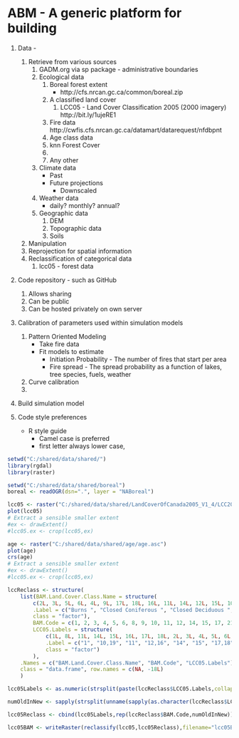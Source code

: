 ABM - A generic platform for building 
========================================================

1. Data - 
    1. Retrieve from various sources
        1. GADM.org via sp package - administrative boundaries
        1. Ecological data 
            1. Boreal forest extent
               - http://cfs.nrcan.gc.ca/common/boreal.zip
            1. A classified land cover 
                1. LCC05 - Land Cover Classification 2005 (2000 imagery)
                    http://bit.ly/1ujeRE1
            1. Fire data
               http://cwfis.cfs.nrcan.gc.ca/datamart/datarequest/nfdbpnt
            1. Age class data
            1. knn Forest Cover
            1. 
            1. Any other
        1. Climate data
            - Past
            - Future projections
                - Downscaled
        1. Weather data
            - daily? monthly? annual?
        1. Geographic data
            1. DEM
            1. Topographic data
            1. Soils
    1. Manipulation
    1. Reprojection for spatial information
    1. Reclassification of categorical data 
        1. lcc05 - forest data

1. Code repository - such as GitHub
    1. Allows sharing
    1. Can be public
    1. Can be hosted privately on own server

1. Calibration of parameters used within simulation models
    1. Pattern Oriented Modeling
        - Take fire data
        - Fit models to estimate
            - Initiation Probability - The number of fires that start per area
            - Fire spread - The spread probability as a function of lakes, tree species, fuels, weather
    1. Curve calibration
    1. 
    
1. Build simulation model

1. Code style preferences
    - R style guide
        - Camel case is preferred
        - first letter always lower case, 


```r
setwd("C:/shared/data/shared/")
library(rgdal)
library(raster)
```

```r
setwd("C:/shared/data/shared/boreal")
boreal <- readOGR(dsn=".", layer = "NABoreal")
```

```r
lcc05 <- raster("C:/shared/data/shared/LandCoverOfCanada2005_V1_4/LCC2005_V1_4a.tif")
plot(lcc05)
# Extract a sensible smaller extent
#ex <- drawExtent()
#lcc05.ex <- crop(lcc05,ex)
```

```r
age <- raster("C:/shared/data/shared/age/age.asc")
plot(age)
crs(age)
# Extract a sensible smaller extent
#ex <- drawExtent()
#lcc05.ex <- crop(lcc05,ex)
```

```r
lccReclass <- structure(
    list(BAM.Land.Cover.Class.Name = structure(
        c(2L, 3L, 5L, 6L, 4L, 9L, 17L, 18L, 16L, 11L, 14L, 12L, 15L, 10L, 13L, 7L, 1L, 8L),
        .Label = c("Burns ", "Closed Coniferous ", "Closed Deciduous ",  "Closed Deciduous Mixed ", "Closed Mature Mixed ", "Closed Young Mixed ",  "Mixed Forest/Crop ", "Not Used ", "Open Coniferous ", "Open Herb/Grass ",  "Open Mature Deciduous ", "Open Mixed ", "Open Northern ", "Open Young Deciduous ",  "Open Young Mixed ", "Poorly Drained ", "Sparse Coniferous ",  "Sparse Coniferous Shield "),
        class = "factor"),
        BAM.Code = c(1, 2, 3, 4, 5, 6, 8, 9, 10, 11, 12, 14, 15, 17, 21, 26, 33, NA), 
        LCC05.Labels = structure(
            c(1L, 8L, 11L, 14L, 15L, 16L, 17L, 18L, 2L, 3L, 4L, 5L, 6L, 7L, 9L, 10L, 12L, 13L),
            .Label = c("1", "10,19", "11", "12,16", "14", "15", "17,18", "2", "21,22,23,24,25,30,31,32", "26,27,28,29", "3", "33,34,35", "36,37,38,39", "4", "5", "6,7", "8,13,20", "9"),
            class = "factor")
        ),
    .Names = c("BAM.Land.Cover.Class.Name", "BAM.Code", "LCC05.Labels"),
    class = "data.frame", row.names = c(NA, -18L)
    )

lcc05Labels <- as.numeric(strsplit(paste(lccReclass$LCC05.Labels,collapse = ","),",")[[1]])

numOldInNew <- sapply(strsplit(unname(sapply(as.character(lccReclass$LCC05.Labels),function(x) x)),","),length)

lcc05Reclass <- cbind(lcc05Labels,rep(lccReclass$BAM.Code,numOldInNew))

lcc05BAM <- writeRaster(reclassify(lcc05,lcc05Reclass),filename="lcc05BAMReclass.grid",overwrite = TRUE)
```

